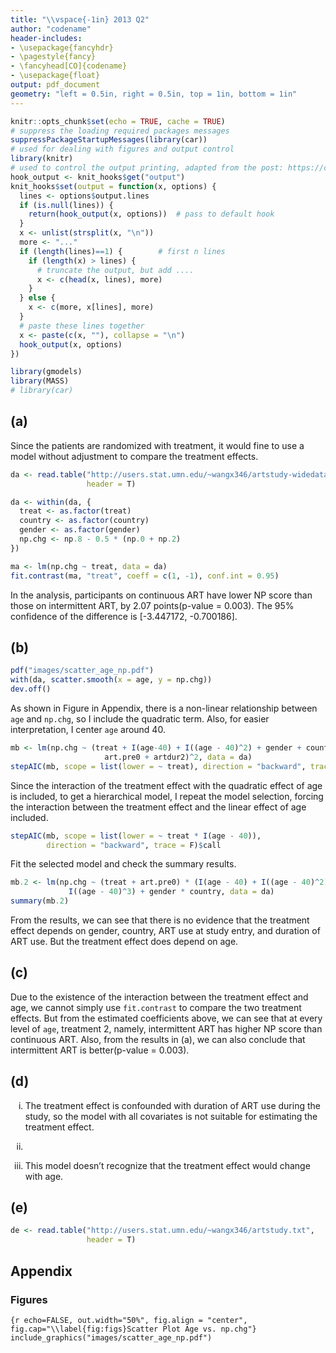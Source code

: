 ```yaml
---
title: "\\vspace{-1in} 2013 Q2"
author: "codename"
header-includes:
- \usepackage{fancyhdr}
- \pagestyle{fancy}
- \fancyhead[CO]{codename}
- \usepackage{float}
output: pdf_document
geometry: "left = 0.5in, right = 0.5in, top = 1in, bottom = 1in"
---
```


```r
knitr::opts_chunk$set(echo = TRUE, cache = TRUE)
# suppress the loading required packages messages
suppressPackageStartupMessages(library(car))
# used for dealing with figures and output control
library(knitr) 
# used to control the output printing, adapted from the post: https://community.rstudio.com/t/showing-only-the-first-few-lines-of-the-results-of-a-code-chunk/6963
hook_output <- knit_hooks$get("output")
knit_hooks$set(output = function(x, options) {
  lines <- options$output.lines
  if (is.null(lines)) {
    return(hook_output(x, options))  # pass to default hook
  }
  x <- unlist(strsplit(x, "\n"))
  more <- "..."
  if (length(lines)==1) {        # first n lines
    if (length(x) > lines) {
      # truncate the output, but add ....
      x <- c(head(x, lines), more)
    }
  } else {
    x <- c(more, x[lines], more)
  }
  # paste these lines together
  x <- paste(c(x, ""), collapse = "\n")
  hook_output(x, options)
})
```


```r
library(gmodels)
library(MASS)
# library(car)
```

## (a)

Since the patients are randomized with treatment, it would fine to use a model without adjustment to compare the treatment effects.
```r
da <- read.table("http://users.stat.umn.edu/~wangx346/artstudy-widedata.txt", 
                 header = T)

da <- within(da, {
  treat <- as.factor(treat)
  country <- as.factor(country)
  gender <- as.factor(gender)
  np.chg <- np.8 - 0.5 * (np.0 + np.2)
})

ma <- lm(np.chg ~ treat, data = da)
fit.contrast(ma, "treat", coeff = c(1, -1), conf.int = 0.95)
```

In the analysis, participants on continuous ART have lower NP score than those on intermittent ART, by 2.07 points(p-value = 0.003). The 95% confidence of the difference is [-3.447172, -0.700186].

## (b)

```r
pdf("images/scatter_age_np.pdf")
with(da, scatter.smooth(x = age, y = np.chg))
dev.off()
```
As shown in Figure \ref{fig:figs} in Appendix, there is a non-linear relationship between `age` and `np.chg`, so I include the quadratic term. Also, for easier interpretation, I center `age` around 40.

```r
mb <- lm(np.chg ~ (treat + I(age-40) + I((age - 40)^2) + gender + country + 
                     art.pre0 + artdur2)^2, data = da)
stepAIC(mb, scope = list(lower = ~ treat), direction = "backward", trace = F)$call

```

Since the interaction of the treatment effect with the quadratic effect of age is included, to get a hierarchical model, I repeat the model selection, forcing the interaction between the treatment effect and the linear effect of age included.

```r
stepAIC(mb, scope = list(lower = ~ treat * I(age - 40)), 
        direction = "backward", trace = F)$call
```

Fit the selected model and check the summary results.
```r
mb.2 <- lm(np.chg ~ (treat + art.pre0) * (I(age - 40) + I((age - 40)^2)) + 
             I((age - 40)^3) + gender * country, data = da)
summary(mb.2)
```

From the results, we can see that there is no evidence that the treatment effect depends on gender, country, ART use at study entry, and duration of ART use. But the treatment effect does depend on age.

## (c)
Due to the existence of the interaction between the treatment effect and age, we cannot simply use `fit.contrast` to compare the two treatment effects. But from the estimated coefficients above, we can see that at every level of `age`, treatment 2, namely, intermittent ART has higher NP score than continuous ART. Also, from the results in (a), we can also conclude that intermittent ART is better(p-value = 0.003).

## (d)
i. The treatment effect is confounded with duration of ART use during the study, so the model with all covariates is not suitable for estimating the treatment effect.

ii. 

iii. This model doesn't recognize that the treatment effect would change with age.


## (e)

```r
de <- read.table("http://users.stat.umn.edu/~wangx346/artstudy.txt", 
                 header = T)

```

\newpage

## Appendix

### Figures
```{r echo=FALSE, out.width="50%", fig.align = "center", fig.cap="\\label{fig:figs}Scatter Plot Age vs. np.chg"}
include_graphics("images/scatter_age_np.pdf")
```
